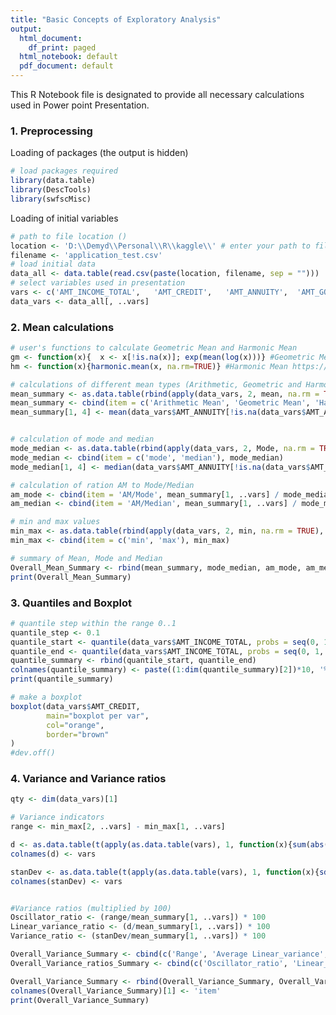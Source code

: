 ```yaml
---
title: "Basic Concepts of Exploratory Analysis"
output:
  html_document:
    df_print: paged
  html_notebook: default
  pdf_document: default
---
```

This R Notebook file is designated to provide all necessary calculations used in Power point Presentation.


### 1. Preprocessing
Loading of packages (the output is hidden)

```r
# load packages required
library(data.table)
library(DescTools)
library(swfscMisc)

```
Loading of initial variables
```r
# path to file location ()
location <- 'D:\\Demyd\\Personal\\R\\kaggle\\' # enter your path to files required. 
filename <- 'application_test.csv'
# load initial data
data_all <- data.table(read.csv(paste(location, filename, sep = "")))
# select variables used in presentation
vars <- c('AMT_INCOME_TOTAL',	'AMT_CREDIT',	'AMT_ANNUITY',	'AMT_GOODS_PRICE',	'REGION_POPULATION_RELATIVE', 'HOUR_APPR_PROCESS_START')
data_vars <- data_all[, ..vars]

```

### 2. Mean calculations

``` r
# user's functions to calculate Geometric Mean and Harmonic Mean
gm <- function(x){  x <- x[!is.na(x)]; exp(mean(log(x)))} #Geometric Mean https://www.r-bloggers.com/r-geometric-mean/
hm <- function(x){harmonic.mean(x, na.rm=TRUE)} #Harmonic Mean https://www.r-bloggers.com/geometric-and-harmonic-means-in-r/

# calculations of different mean types (Arithmetic, Geometric and Harmonic Means - AM, GM, HM)
mean_summary <- as.data.table(rbind(apply(data_vars, 2, mean, na.rm = TRUE), apply(data_vars, 2, gm), apply(data_vars, 2, hm)))
mean_summary <- cbind(item = c('Arithmetic Mean', 'Geometric Mean', 'Harmonic Mean'), mean_summary)
mean_summary[1, 4] <- mean(data_vars$AMT_ANNUITY[!is.na(data_vars$AMT_ANNUITY)], na.rm = TRUE)


# calculation of mode and median
mode_median <- as.data.table(rbind(apply(data_vars, 2, Mode, na.rm = TRUE), apply(data_vars, 2, median, na.rm = TRUE)))
mode_median <- cbind(item = c('mode', 'median'), mode_median)
mode_median[1, 4] <- median(data_vars$AMT_ANNUITY[!is.na(data_vars$AMT_ANNUITY)], na.rm = TRUE)

# calculation of ration AM to Mode/Median
am_mode <- cbind(item = 'AM/Mode', mean_summary[1, ..vars] / mode_median[1, ..vars])
am_median <- cbind(item = 'AM/Median', mean_summary[1, ..vars] / mode_median[1, ..vars])

# min and max values
min_max <- as.data.table(rbind(apply(data_vars, 2, min, na.rm = TRUE), apply(data_vars, 2, max, na.rm = TRUE)))
min_max <- cbind(item = c('min', 'max'), min_max)

# summary of Mean, Mode and Median
Overall_Mean_Summary <- rbind(mean_summary, mode_median, am_mode, am_median, min_max)
print(Overall_Mean_Summary)

```
### 3. Quantiles and Boxplot

```r
# quantile step within the range 0..1
quantile_step <- 0.1
quantile_start <- quantile(data_vars$AMT_INCOME_TOTAL, probs = seq(0, 1, quantile_step), na.rm = FALSE, names = TRUE)[1:(1/quantile_step)]
quantile_end <- quantile(data_vars$AMT_INCOME_TOTAL, probs = seq(0, 1, quantile_step), na.rm = FALSE, names = TRUE)[2:(length(quantile_start) + 1)]
quantile_summary <- rbind(quantile_start, quantile_end)
colnames(quantile_summary) <- paste((1:dim(quantile_summary)[2])*10, '%', sep ="")
print(quantile_summary)

# make a boxplot
boxplot(data_vars$AMT_CREDIT,
        main="boxplot per var",
        col="orange",
        border="brown"
)
#dev.off()

```
### 4. Variance and Variance ratios

```r
qty <- dim(data_vars)[1]

# Variance indicators
range <- min_max[2, ..vars] - min_max[1, ..vars]

d <- as.data.table(t(apply(as.data.table(vars), 1, function(x){sum(abs(data_vars[as.vector(!is.na(data_vars[, ..x])), ..x] - unlist(mean_summary[1,..x]))) / sum(!is.na(data_vars[, ..x]))})))
colnames(d) <- vars

stanDev <- as.data.table(t(apply(as.data.table(vars), 1, function(x){sd(unlist(data_vars[as.vector(!is.na(data_vars[, ..x])), ..x]))})))
colnames(stanDev) <- vars


#Variance ratios (multiplied by 100)
Oscillator_ratio <- (range/mean_summary[1, ..vars]) * 100
Linear_variance_ratio <- (d/mean_summary[1, ..vars]) * 100
Variance_ratio <- (stanDev/mean_summary[1, ..vars]) * 100

Overall_Variance_Summary <- cbind(c('Range', 'Average Linear_variance', 'Standard Deviation'), rbind(range, d, stanDev))
Overall_Variance_ratios_Summary <- cbind(c('Oscillator_ratio', 'Linear_variance_ratio', 'Variance_ratio'), rbind(Oscillator_ratio, Linear_variance_ratio, Variance_ratio))

Overall_Variance_Summary <- rbind(Overall_Variance_Summary, Overall_Variance_ratios_Summary)
colnames(Overall_Variance_Summary)[1] <- 'item'
print(Overall_Variance_Summary)


```